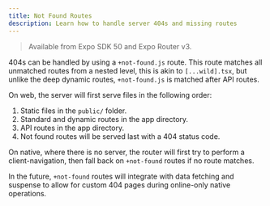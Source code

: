 ```yaml
---
title: Not Found Routes
description: Learn how to handle server 404s and missing routes
---
```


> Available from Expo SDK 50 and Expo Router v3.

404s can be handled by using a `+not-found.js` route. This route matches all unmatched routes from a nested level, this is akin to `[...wild].tsx`, but unlike the deep dynamic routes, `+not-found.js` is matched after API routes.

On web, the server will first serve files in the following order:

1. Static files in the `public/` folder.
2. Standard and dynamic routes in the app directory.
3. API routes in the app directory.
4. Not found routes will be served last with a 404 status code.

On native, where there is no server, the router will first try to perform a client-navigation, then fall back on `+not-found` routes if no route matches.

In the future, `+not-found` routes will integrate with data fetching and suspense to allow for custom 404 pages during online-only native operations.
